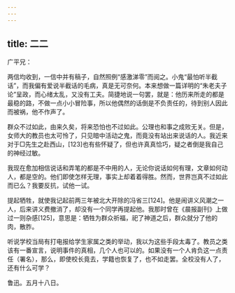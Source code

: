 ```yaml
---
---
---
```

title: 二二
---




广平兄：

两信均收到，一信中并有稿子，自然照例“感激涕零”而阅之。小鬼“最怕听半截话”，而我偏有爱说半截话的毛病，真是无可奈何。本来想做一篇详明的“朱老夫子论”呈政，而心绪太乱，又没有工夫。简捷地说一句罢，就是：他历来所走的都是最稳的路，不做一点小小冒险事，所以他偶然的话倒是不负责任的，待到别人因此而被祸，他不作声了。

群众不过如此，由来久矣，将来恐怕也不过如此。公理也和事之成败无关。但是，女师大的教员也太可怜了，只见暗中活动之鬼，而竟没有站出来说话的人。我近来对于□先生之赴西山，[123]也有些怀疑了，但也许真真恰巧，疑之者倒是我自己的神经过敏。

我现在愈加相信说话和弄笔的都是不中用的人，无论你说话如何有理，文章如何动人，都是空的。他们即使怎样无理，事实上却着着得胜。然而，世界岂真不过如此而已么？我要反抗，试他一试。

提起牺牲，就使我记起前两三年被北大开除的冯省三[124]。他是闹讲义风潮之一人，后来讲义费撤消了，却没有一个同学再提起他。我那时曾在《晨报副刊》上做过一则杂感[125]，意思是：牺牲为群众祈福，祀了神道之后，群众就分了他的肉，散胙。

听说学校当局有打电报给学生家属之类的举动，我以为这些手段太毒了。教员之类该有一番宣言，说明事件的真相，几个人也可以的。如果没有一个人肯负这一点责任（署名），那么，即使校长竟去，学籍也恢复了，也不如走罢。全校没有人了，还有什么可学？

鲁迅。五月十八日。